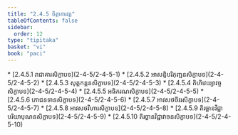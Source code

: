 ```yaml
---
title: "2.4.5 ចិត្តាគារវគ្គ"
tableOfContents: false
sidebar:
  order: 12
type: "tipitaka"
basket: "vi"
book: "paci"
---
```



<DynamicBreadcrumb />



<TableOfContents book="paci" section="2.4.5">
* [2.4.5.1 រាជាគារសិក្ខាបទ](2-4-5/2-4-5-1)
* [2.4.5.2 អាសន្ទិបរិភុញ្ជនសិក្ខាបទ](2-4-5/2-4-5-2)
* [2.4.5.3 សុត្តកន្តនសិក្ខាបទ](2-4-5/2-4-5-3)
* [2.4.5.4 គិហិវេយ្យាវច្ចសិក្ខាបទ](2-4-5/2-4-5-4)
* [2.4.5.5 អធិករណសិក្ខាបទ](2-4-5/2-4-5-5)
* [2.4.5.6 ភោជនទានសិក្ខាបទ](2-4-5/2-4-5-6)
* [2.4.5.7 អាវសថចីវរសិក្ខាបទ](2-4-5/2-4-5-7)
* [2.4.5.8 អាវសថវិហារសិក្ខាបទ](2-4-5/2-4-5-8)
* [2.4.5.9 តិរច្ឆានវិជ្ជាបរិយាបុណនសិក្ខាបទ](2-4-5/2-4-5-9)
* [2.4.5.10 តិរច្ឆានវិជ្ជាវាចនសិក្ខាបទ](2-4-5/2-4-5-10)
</TableOfContents>